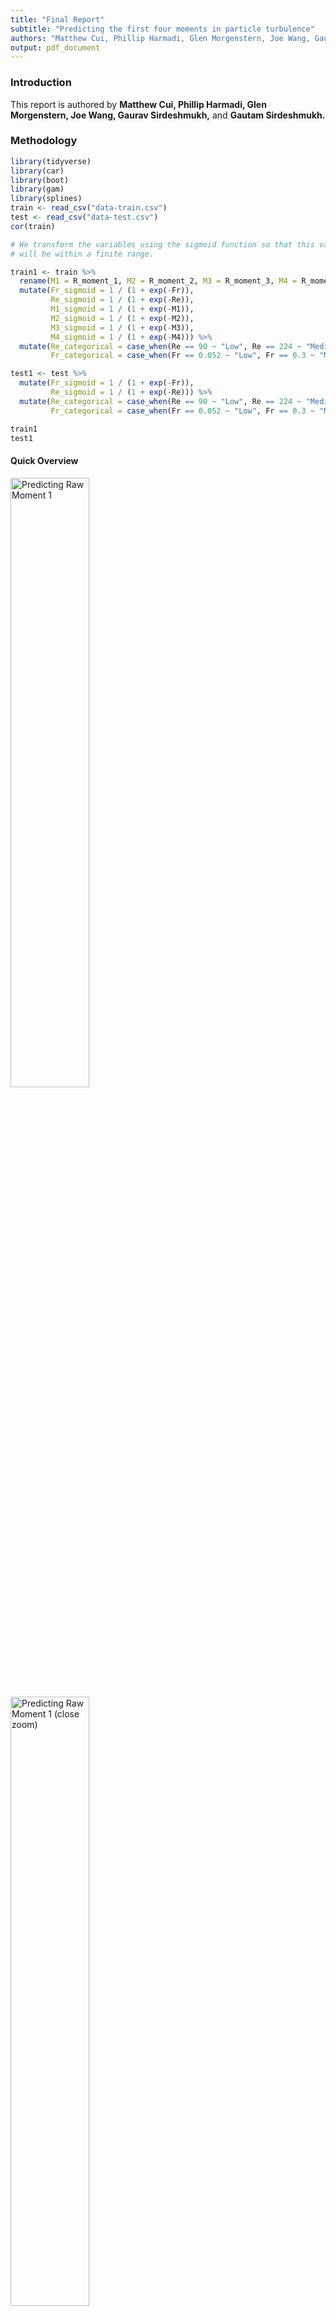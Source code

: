 ```yaml
---
title: "Final Report"
subtitle: "Predicting the first four moments in particle turbulence"
authors: "Matthew Cui, Phillip Harmadi, Glen Morgenstern, Joe Wang, Gaurav Sirdeshmukh, Gautam Sirdeshmukh"
output: pdf_document
---
```

### Introduction

This report is authored by **Matthew Cui, Phillip Harmadi, Glen Morgenstern, Joe Wang, Gaurav Sirdeshmukh,** and **Gautam Sirdeshmukh.**

### Methodology

```r
library(tidyverse)
library(car)
library(boot)
library(gam)
library(splines)
train <- read_csv("data-train.csv")
test <- read_csv("data-test.csv")
cor(train)
```

```r
# We transform the variables using the sigmoid function so that this variable 
# will be within a finite range.

train1 <- train %>%
  rename(M1 = R_moment_1, M2 = R_moment_2, M3 = R_moment_3, M4 = R_moment_4) %>%
  mutate(Fr_sigmoid = 1 / (1 + exp(-Fr)),
         Re_sigmoid = 1 / (1 + exp(-Re)),
         M1_sigmoid = 1 / (1 + exp(-M1)),
         M2_sigmoid = 1 / (1 + exp(-M2)),
         M3_sigmoid = 1 / (1 + exp(-M3)),
         M4_sigmoid = 1 / (1 + exp(-M4))) %>%
  mutate(Re_categorical = case_when(Re == 90 ~ "Low", Re == 224 ~ "Medium", Re == 398 ~ "High"),
         Fr_categorical = case_when(Fr == 0.052 ~ "Low", Fr == 0.3 ~ "Medium", Fr == Inf ~ "High"))

test1 <- test %>%
  mutate(Fr_sigmoid = 1 / (1 + exp(-Fr)),
         Re_sigmoid = 1 / (1 + exp(-Re))) %>%
  mutate(Re_categorical = case_when(Re == 90 ~ "Low", Re == 224 ~ "Medium", Re == 398 ~ "High"),
         Fr_categorical = case_when(Fr == 0.052 ~ "Low", Fr == 0.3 ~ "Medium", Fr == Inf ~ "High"))

train1
test1
```

#### Quick Overview





![Predicting Raw Moment 1](./plots/cv_err_model1.png){#id .class width=50% height=50%}
![Predicting Raw Moment 1 (close zoom)](./plots/cv_err_model1_average.png){#id .class width=50% height=50%}

![Predicting Raw Moment 2](./plots/cv_err_model2.png){#id .class width=50% height=50%}

### Results

#### Final Models

```r
M1 <- lm(log(M1) ~ poly(St, 3) + Re_categorical + Fr_categorical, data = train1)
summary(M1)
plot(M1)
```

```r
M2 <- gam(log(M2) ~ s(St, df = 9) + Re_categorical + Fr_categorical + 
                   Re_categorical * Fr_categorical, data = train1)
summary(M2)
plot(M2)
```

```r
M3 <- gam(log(M3) ~ s(St, df = 9) + Re_categorical + Fr_categorical + 
                   Re_categorical * Fr_categorical, data = train1)
summary(M3)
plot(M3)
```

```r
M4 <- gam(log(M4) ~ s(St, df = 9) + Re_categorical + Fr_categorical + 
                   Re_categorical * Fr_categorical, data = train1)
summary(M4)
plot(M4)
```

### Conclusion
